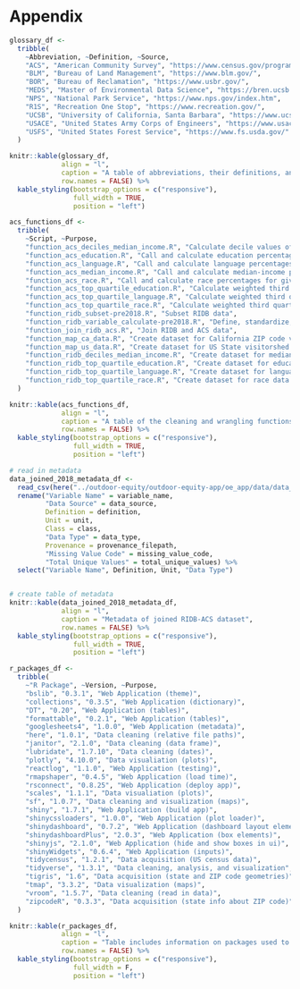 # Appendix {-}


```r
glossary_df <- 
  tribble(
    ~Abbreviation, ~Definition, ~Source,
    "ACS", "American Community Survey", "https://www.census.gov/programs-surveys/acs",
    "BLM", "Bureau of Land Management", "https://www.blm.gov/",
    "BOR", "Bureau of Reclamation", "https://www.usbr.gov/",
    "MEDS", "Master of Environmental Data Science", "https://bren.ucsb.edu/masters-programs/master-environmental-data-science",
    "NPS", "National Park Service", "https://www.nps.gov/index.htm",
    "R1S", "Recreation One Stop", "https://www.recreation.gov/",
    "UCSB", "University of California, Santa Barbara", "https://www.ucsb.edu/",
    "USACE", "United States Army Corps of Engineers", "https://www.usace.army.mil/",
    "USFS", "United States Forest Service", "https://www.fs.usda.gov/"
  )

knitr::kable(glossary_df,
             align = "l",
             caption = "A table of abbreviations, their definitions, and source URLS.",
             row.names = FALSE) %>% 
  kable_styling(bootstrap_options = c("responsive"), 
                full_width = TRUE, 
                position = "left")
```



```r
acs_functions_df <- 
  tribble(
    ~Script, ~Purpose,
    "function_acs_deciles_median_income.R", "Calculate decile values of California census household median-income", 
    "function_acs_education.R", "Call and calculate education percentages for given geographic area and state",
    "function_acs_language.R", "Call and calculate language percentages for given geographic area and state",
    "function_acs_median_income.R", "Call and calculate median-income percentages for given geographic area and state",
    "function_acs_race.R", "Call and calculate race percentages for given geographic area and state",
    "function_acs_top_quartile_education.R", "Calculate weighted third quartile value of California census education percentages",
    "function_acs_top_quartile_language.R", "Calculate weighted third quartile value of California census language percentages",
    "function_acs_top_quartile_race.R", "Calculate weighted third quartile value of California census race percentages",
    "function_ridb_subset-pre2018.R", "Subset RIDB data",
    "function_ridb_variable_calculate-pre2018.R", "Define, standardize, and aggregate values and calculated additional derived variables",
    "function_join_ridb_acs.R", "Join RIDB and ACS data",
    "function_map_ca_data.R", "Create dataset for California ZIP code visitorshed map",
    "function_map_us_data.R", "Create dataset for US State visitorshed map",
    "function_ridb_deciles_median_income.R", "Create dataset for median-income data relationship plots",
    "function_ridb_top_quartile_education.R", "Create dataset for education data relationship plots",
    "function_ridb_top_quartile_language.R", "Create dataset for language data relationship plots",
    "function_ridb_top_quartile_race.R", "Create dataset for race data relationship plots"
  )

knitr::kable(acs_functions_df,
             align = "l",
             caption = "A table of the cleaning and wrangling functions created for the ACS and RIDB data and functions to create data sets for visitorshed maps and data relationship plots.",
             row.names = FALSE) %>% 
  kable_styling(bootstrap_options = c("responsive"), 
                full_width = TRUE,
                position = "left")
```



```r
# read in metadata
data_joined_2018_metadata_df <- 
  read_csv(here("../outdoor-equity/outdoor-equity-app/oe_app/data/data_joined_2018_metadata.csv")) %>% 
  rename("Variable Name" = variable_name,
         "Data Source" = data_source,
         Definition = definition,
         Unit = unit,
         Class = class,
         "Data Type" = data_type,
         Provenance = provenance_filepath,
         "Missing Value Code" = missing_value_code,
         "Total Unique Values" = total_unique_values) %>% 
  select("Variable Name", Definition, Unit, "Data Type")


# create table of metadata
knitr::kable(data_joined_2018_metadata_df,
             align = "l",
             caption = "Metadata of joined RIDB-ACS dataset",
             row.names = FALSE) %>% 
  kable_styling(bootstrap_options = c("responsive"), 
                full_width = TRUE, 
                position = "left")
```



```r
r_packages_df <- 
  tribble(
    ~"R Package", ~Version, ~Purpose,
    "bslib", "0.3.1", "Web Application (theme)",
    "collections", "0.3.5", "Web Application (dictionary)",
    "DT", "0.20", "Web Application (tables)",
    "formattable", "0.2.1", "Web Application (tables)",
    "googlesheets4", "1.0.0", "Web Application (metadata)",
    "here", "1.0.1", "Data cleaning (relative file paths)",
    "janitor", "2.1.0", "Data cleaning (data frame)",
    "lubridate", "1.7.10", "Data cleaning (dates)",
    "plotly", "4.10.0", "Data visualiation (plots)",
    "reactlog", "1.1.0", "Web Application (testing)",
    "rmapshaper", "0.4.5", "Web Application (load time)",
    "rsconnect", "0.8.25", "Web Application (deploy app)",
    "scales", "1.1.1", "Data visualiation (plots)",
    "sf", "1.0.7", "Data cleaning and visualization (maps)",
    "shiny", "1.7.1", "Web Application (build app)",
    "shinycssloaders", "1.0.0", "Web Application (plot loader)",
    "shinydashboard", "0.7.2", "Web Application (dashboard layout elements)",
    "shinydashboardPlus", "2.0.3", "Web Application (box elements)",
    "shinyjs", "2.1.0", "Web Application (hide and show boxes in ui)",
    "shinyWidgets", "0.6.4", "Web Application (inputs)",
    "tidycensus", "1.2.1", "Data acquisition (US census data)",
    "tidyverse", "1.3.1", "Data cleaning, analysis, and visualization",
    "tigris", "1.6", "Data acquisition (state and ZIP code geometries)",
    "tmap", "3.3.2", "Data visualization (maps)",
    "vroom", "1.5.7", "Data cleaning (read in data)",
    "zipcodeR", "0.3.3", "Data acquisition (state info about ZIP code)"
  )

knitr::kable(r_packages_df,
             align = "l",
             caption = "Table includes information on packages used to create the Outdoor Equity App.",
             row.names = FALSE) %>% 
  kable_styling(bootstrap_options = c("responsive"), 
                full_width = F,
                position = "left")
```



